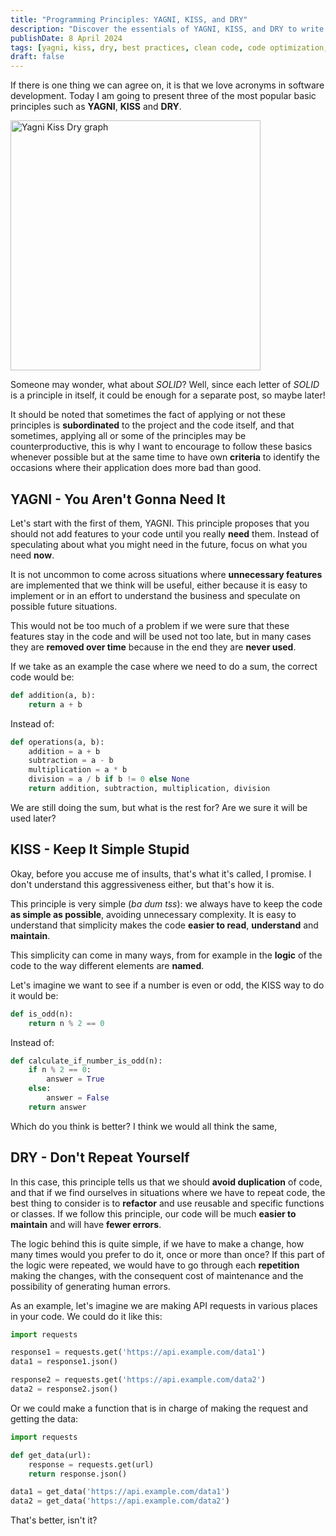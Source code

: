 ```yaml
---
title: "Programming Principles: YAGNI, KISS, and DRY"
description: "Discover the essentials of YAGNI, KISS, and DRY to write clean and maintainable code"
publishDate: 8 April 2024
tags: [yagni, kiss, dry, best practices, clean code, code optimization, python, programming principles]
draft: false
---
```



If there is one thing we can agree on, it is that we love acronyms in software development. Today I am going to present three of the most popular basic principles such as **YAGNI**, **KISS** and **DRY**. 

<div className="flex justify-center">
	<Image src={yagnikissdry} alt="Yagni Kiss Dry graph" width="400px" />
</div>

Someone may wonder, what about *SOLID*? Well, since each letter of *SOLID* is a principle in itself, it could be enough for a separate post, so maybe later!

It should be noted that sometimes the fact of applying or not these principles is **subordinated** to the project and the code itself, and that sometimes, applying all or some of the principles may be counterproductive, this is why I want to encourage to follow these basics whenever possible but at the same time to have own **criteria** to identify the occasions where their application does more bad than good.

## YAGNI - You Aren't Gonna Need It 
Let's start with the first of them, YAGNI. This principle proposes that you should not add features to your code until you really **need** them. Instead of speculating about what you might need in the future, focus on what you need **now**.

It is not uncommon to come across situations where **unnecessary features** are implemented that we think will be useful, either because it is easy to implement or in an effort to understand the business and speculate on possible future situations.

This would not be too much of a problem if we were sure that these features stay in the code and will be used not too late, but in many cases they are **removed over time** because in the end they are **never used**.

If we take as an example the case where we need to do a sum, the correct code would be:
```python
def addition(a, b):
	return a + b
```

Instead of:
```python
def operations(a, b):
    addition = a + b
    subtraction = a - b
    multiplication = a * b
    division = a / b if b != 0 else None
    return addition, subtraction, multiplication, division
```

We are still doing the sum, but what is the rest for? Are we sure it will be used later?

## KISS - Keep It Simple Stupid
Okay, before you accuse me of insults, that's what it's called, I promise. I don't understand this aggressiveness either, but that's how it is.

This principle is very simple (*ba dum tss*): we always have to keep the code **as simple as possible**, avoiding unnecessary complexity. It is easy to understand that simplicity makes the code **easier to read**, **understand** and **maintain**. 

This simplicity can come in many ways, from for example in the **logic** of the code to the way different elements are **named**.

Let's imagine we want to see if a number is even or odd, the KISS way to do it would be:
```python
def is_odd(n): 
	return n % 2 == 0
```

Instead of:
```python
def calculate_if_number_is_odd(n):
    if n % 2 == 0:
        answer = True
    else:
        answer = False
    return answer
```

Which do you think is better? I think we would all think the same,

## DRY - Don't Repeat Yourself
In this case, this principle tells us that we should **avoid duplication** of code, and that if we find ourselves in situations where we have to repeat code, the best thing to consider is to **refactor** and use reusable and specific functions or classes.
If we follow this principle, our code will be much **easier to maintain** and will have **fewer errors**. 

The logic behind this is quite simple, if we have to make a change, how many times would you prefer to do it, once or more than once? If this part of the logic were repeated, we would have to go through each **repetition** making the changes, with the consequent cost of maintenance and the possibility of generating human errors.

As an example, let's imagine we are making API requests in various places in your code. We could do it like this:
```python
import requests

response1 = requests.get('https://api.example.com/data1')
data1 = response1.json()

response2 = requests.get('https://api.example.com/data2')
data2 = response2.json()
```

Or we could make a function that is in charge of making the request and getting the data:
```python
import requests

def get_data(url):
    response = requests.get(url)
    return response.json()

data1 = get_data('https://api.example.com/data1')
data2 = get_data('https://api.example.com/data2')
```
That's better, isn't it?